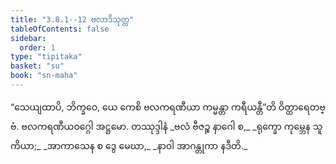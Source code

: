 ```yaml
---
title: "3.8.1--12 ဗလာဒိသုတ္တ"
tableOfContents: false
sidebar:
  order: 1
type: "tipitaka"
basket: "su"
book: "sn-maha"
---
```



<DynamicBreadcrumb />

<Division number="439--450" book="sn-maha">

<Paragraph number="984" book="sn-maha">
“သေယျထာပိ, ဘိက္ခဝေ, ယေ ကေစိ ဗလကရဏီယာ ကမ္မန္တာ ကရီယန္တီ”တိ ဝိတ္ထာရေတဗ္ဗံ.

</Paragraph>
</Division>

<Paragraph number="985" type="center" book="sn-maha">
ဗလကရဏီယဝဂ္ဂေါ အဋ္ဌမော.



</Paragraph>

<Paragraph number="986" type="center" book="sn-maha">
တဿုဒ္ဒါနံ


</Paragraph>

<Paragraph number="987" type="verses" book="sn-maha">
_ဗလံ ဗီဇဉ္စ နာဂေါ စ,_  
_ရုက္ခော ကုမ္ဘေန သူကိယာ;_  
_အာကာသေန စ ဒွေ မေဃာ,_  
_နာဝါ အာဂန္တုကာ နဒီတိ._
</Paragraph>